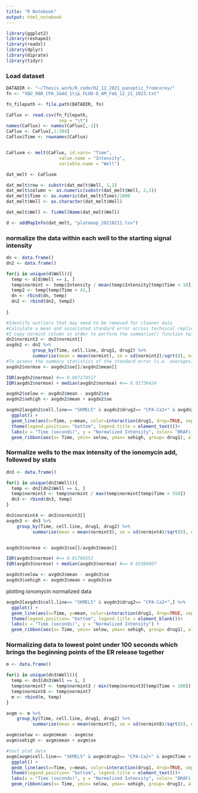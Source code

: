 ---
title: "R Notebook"
output: html_notebook
---

```{r Loading packages}
library(ggplot2)
library(reshape2)
library(readxl)
library(dplyr)
library(diprate)
library(tidyr)
```


### Load dataset

```{r}
DATADIR <- "~/Thesis_work/R_code/02_12_2021_panoptic_fromcorey/"
fn <- "VQU_008_CPA_3add_1tip_FLUO-8_AM_Feb_12_21_1023.txt"

fn_filepath <- file.path(DATADIR, fn)
```

```{r}
CaFlux <- read.csv(fn_filepath, 
                    sep = "\t")
names(CaFlux) <- names(CaFlux[,-1])
CaFlux <- CaFlux[,1:384]
CaFlux$Time <- rownames(CaFlux)


CaFluxm <- melt(CaFlux, id.vars= "Time",
                    value.name = "Intensity", 
                    variable.name = "Well")

dat_melt <- CaFluxm

dat_melt$row <- substr(dat_melt$Well, 1,1)
dat_melt$column <- as.numeric(substr(dat_melt$Well, 2,3))
dat_melt$Time <- as.numeric(dat_melt$Time)/1000
dat_melt$Well <- as.character(dat_melt$Well)

dat_melt$Well <- fixWellName(dat_melt$Well)

d <- addMapInfo(dat_melt, "platemap_20210211.tsv")
```


### normalize the data within each well to the starting signal intensity
```{r}
dn <- data.frame()
dn2 <- data.frame()

for(i in unique(d$Well)){
  temp <- d[d$Well == i, ]
  temp$normint <- temp$Intensity / mean(temp$Intensity[temp$Time < 10])
  temp2 <- temp[temp$Time > 41,]
  dn <- rbind(dn, temp)
  dn2 <- rbind(dn2, temp2)
  
}

#Identify outliers that may need to be removed for cleaner data
#Calculate a mean and associated standard error across technical replicates
#I copy normint column in order to perform the summarise() function twice, otherwise it will not work
dn2$normint2 <- dn2$normint[]
avgdn2 <- dn2 %>% 
          group_by(Time, cell.line, drug1, drug2) %>%
          summarise(mean = mean(normint), se = sd(normint2)/sqrt(8), n= n())
#To assess the summary statistics of the standard error (i.e. averages, measures of spread, etc.) for each time point, I normalize the se to the mean. This is necessary because the se is going to be greater with greater values of the mean.Using these summary statistics of the standard error will facilitate identifying which groups have outliers that may need to be removed for more accurate calculations. 
avgdn2$normse <- avgdn2$se[]/avgdn2$mean[]

IQR(avgdn2$normse) #== 0.007274517
IQR(avgdn2$normse) + median(avgdn2$normse) #== 0.01736424

avgdn2$selow <- avgdn2$mean - avgdn2$se
avgdn2$sehigh <- avgdn2$mean + avgdn2$se

avgdn2[avgdn2$cell.line== "SKMEL5" & avgdn2$drug2== "CPA-Ca2+" & avgdn2$Time > 50, ] %>%  
  ggplot() +
  geom_line(aes(x=Time, y=mean, color=interaction(drug1, drop=TRUE, sep='-'))) +
  theme(legend.position= "bottom", legend.title = element_text())+
  labs(x = "Time (seconds)", y = "Normalized Intensity", color= "BRAFi condition") +
  geom_ribbon(aes(x= Time, ymin= selow, ymax= sehigh, group= drug1), alpha=0.2, fill= "grey65")
```
###  Normalize wells to the max intensity of the ionomycin add, followed by stats
```{r}

dn3 <- data.frame()

for(i in unique(dn2$Well)){
  temp <- dn2[dn2$Well == i, ]
  temp$normint3 <- temp$normint / max(temp$normint[temp$Time > 550])
  dn3 <- rbind(dn3, temp)
}

dn3$normint4 <- dn3$normint3[]
avgdn3 <- dn3 %>%
    group_by(Time, cell.line, drug1, drug2) %>%
          summarise(mean = mean(normint3), se = sd(normint4)/sqrt(8), n= n())


avgdn3$normse <- avgdn3$se[]/avgdn3$mean[]

IQR(avgdn3$normse) #== 0.01706552
IQR(avgdn3$normse) + median(avgdn3$normse) #== 0.03386607

avgdn3$selow <- avgdn3$mean - avgdn3$se
avgdn3$sehigh <- avgdn3$mean + avgdn3$se
```


plotting ionomycin normalized data
```{r}

avgdn3[avgdn3$cell.line== "SKMEL5" & avgdn3$drug2== "CPA-Ca2+",] %>%  
  ggplot() +
  geom_line(aes(x=Time, y=mean, color=interaction(drug1, drop=TRUE, sep='-'))) +
  theme(legend.position= "bottom", legend.title = element_blank())+
  labs(x = "Time (seconds)", y = "Normalized Intensity") +
  geom_ribbon(aes(x= Time, ymin= selow, ymax= sehigh, group= drug1), alpha=0.2, fill= "grey65")


```
### Normalizing data to lowest point under 100 seconds which brings the beginning points of the ER release together
```{r}
m <- data.frame()

for(i in unique(dn3$Well)){
  temp <- dn3[dn3$Well == i, ]
  temp$normint7 <- temp$normint3 / min(temp$normint3[temp$Time < 100])
  temp$normint8 <- temp$normint7
  m <- rbind(m, temp)
}

avgm <- m %>%
    group_by(Time, cell.line, drug1, drug2) %>%
          summarise(mean = mean(normint7), se = sd(normint8)/sqrt(8), n= n())

avgm$selow <- avgm$mean - avgm$se
avgm$sehigh <- avgm$mean + avgm$se

#test plot data
avgm[avgm$cell.line== "SKMEL5" & avgm$drug2== "CPA-Ca2+" & avgm$Time < 540 & avgm$Time > 50 , ] %>%  
  ggplot() +
  geom_line(aes(x=Time, y=mean, color=interaction(drug1, drop=TRUE, sep='-'))) +
  theme(legend.position= "bottom", legend.title = element_text())+
  labs(x = "Time (seconds)", y = "Normalized Intensity", color= "BRAFi condition") +
  geom_ribbon(aes(x= Time, ymin= selow, ymax= sehigh, group= drug1), alpha=0.2, fill= "grey65") 
```
